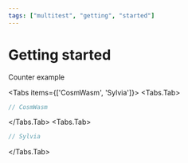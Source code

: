 ```yaml
---
tags: ["multitest", "getting", "started"]
---
```



# Getting started

Counter example

<Tabs items={['CosmWasm', 'Sylvia']}>
<Tabs.Tab>

```rust showLineNumbers copy
// CosmWasm
```

</Tabs.Tab>
<Tabs.Tab>

```rust showLineNumbers copy
// Sylvia
```

</Tabs.Tab>
</Tabs>
